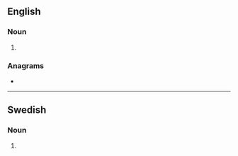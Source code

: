 ==English==

===Noun===
{{head|en|noun form}}

# {{plural of|en|gradient}}

===Anagrams===
* {{anagrams|en|a=adeginrst|Grinstead|astringed|deratings|red giants|treadings}}

----

==Swedish==

===Noun===
{{head|sv|noun form}}

# {{sv-noun-form-indef-gen|gradient}}